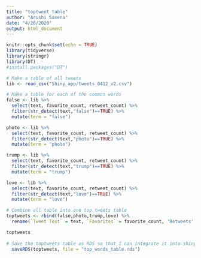 ```yaml
---
title: "toptweet_table"
author: "Arushi Saxena"
date: "4/26/2020"
output: html_document
---
```


```r
knitr::opts_chunk$set(echo = TRUE)
library(tidyverse)
library(stringr)
library(DT)
#install.packages("DT")
```

```r
# Make a table of all tweets
lib <- read_csv("Shiny_app/tweets_0412_v2.csv")

# Make a table for each of the common words
false <- lib %>%
  select(text, favorite_count, retweet_count) %>%
  filter(str_detect(text,"false")==TRUE) %>%
  mutate(term = "false")

photo <- lib %>%
  select(text, favorite_count, retweet_count) %>%
  filter(str_detect(text,"photo")==TRUE) %>%
  mutate(term = "photo")

trump <- lib %>%
  select(text, favorite_count, retweet_count) %>%
  filter(str_detect(text,"trump")==TRUE) %>%
  mutate(term = "trump")

love <- lib %>%
  select(text, favorite_count, retweet_count) %>%
  filter(str_detect(text,"love")==TRUE) %>%
  mutate(term = "love")

# Combine all table into one top tweets table
toptweets <- rbind(false,photo,trump,love) %>%
  rename(`Tweet Text` = text, `Favorites` = favorite_count, 'Retweets' = retweet_count)

toptweets
  
# Save the toptweets table as RDS so that I can integrate it into shinyapp 
  saveRDS(toptweets, file = "top_words_table.rds")

```


